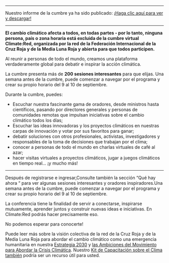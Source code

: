 
<ConferenceOver />

---

Nuestro informe de la cumbre ya ha sido publicado: [¡Haga clic aquí para ver y descargar!](https://edit.climate.red/uploads/2020-climate-red-summit-report-sp-copy.pdf)

---

**El cambio climático afecta a todos, en todas partes - por lo tanto, ninguna persona, país o zona horaria está excluida de la cumbre virtual Climate:Red, organizada por la red de la Federación Internacional de la Cruz Roja y de la Media Luna Roja y abierta para que todos participen.**

Al reunir a personas de todo el mundo, creamos una plataforma verdaderamente global para debatir e inspirar la acción climática.

La cumbre presenta más de **200 sesiones interesantes** para que elijas. Una semana antes de la cumbre, puede comenzar a navegar por el programa y crear su propio horario del 9 al 10 de septiembre.

Durante la cumbre, puedes:

- Escuchar nuestra fascinante gama de oradores, desde ministros hasta científicos, pasando por directores generales y personas de comunidades remotas que impulsan iniciativas sobre el cambio climático todos los días;
- Escuchar las ideas innovadoras y los proyectos climáticos en nuestras carpas de innovación y votar por sus favoritos para ganar;
- debatir soluciones con otros profesionales, activistas, investigadores y responsables de la toma de decisiones que trabajan por el clima;
- conocer a personas de todo el mundo en charlas virtuales de café al azar;
- hacer visitas virtuales a proyectos climáticos, jugar a juegos climáticos en tiempo real... ¡y mucho más!

---

Después de registrarse e ingresar,Consulte también la sección “Qué hay ahora “ para ver algunas sesiones interesantes y oradores inspiradores.Una semana antes de la cumbre, puede comenzar a navegar por el programa y crear su propio horario del 9 al 10 de septiembre.

La conferencia tiene la finalidad de servir a conectarse, inspirarse mutuamente, aprender juntos y construir nuevas ideas e iniciativas. En Climate:Red podrás hacer precisamente eso.

No podemos esperar para conocerte!

<AtriumVideo />

Puede leer más sobre la visión colectiva de la red de la Cruz Roja y de la Media Luna Roja para abordar el cambio climático como una emergencia humanitaria en nuestra [Estrategia 2030](https://future-rcrc.com/strategy-2030/) y [las Ambiciones del Movimiento para Abordar la Crisis Climática](https://media.ifrc.org/ifrc/wp-content/uploads/sites/5/2020/02/Movement-Climate-Ambitions-2020-final.pdf). Nuestro [Kit de Capacitación sobre el Clima también](https://www.climatecentre.org/training/) podría ser un recurso útil para usted.
